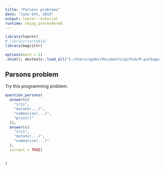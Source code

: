```yaml
---
title: "Parsons problems"
date: "June 6th, 2019"
output: learnr::tutorial
runtime: shiny_prerendered
---
```


```r
library(learnr)
# library(sortable)
library(magrittr)
```


```r
options(warn = 1)
.shim(); devtools::load_all("C:/Users/apdev/Documents/github/R-packages/maintainer/sortable")
```
## Parsons problem

Try this programming problem:

```r
question_parsons(
  answer(c(
    "iris",
    "mutate(...)",
    "summarize(...)",
    "print()"
  )),
  answer(c(
    "iris",
    "mutate(...)",
    "summarize(...)"
  ),
  correct = TRUE)

  
)
```

